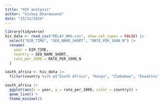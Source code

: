 ```yaml
---
title: "HIV analysis"
author: "Vishwa Dharmasena"
date: "15/12/2024"
---
```


```r
library(tidyverse)
hiv_data <- read_csv("RELAY_WHS.csv", show_col_types = FALSE) |> 
  select("DIM_TIME", "GEO_NAME_SHORT", "RATE_PER_1000_N") |> 
  rename(
    year = DIM_TIME,
    country = GEO_NAME_SHORT,
    rate_per_1000 = RATE_PER_1000_N
  ) 

south_africa <- hiv_data |> 
  filter(country %in% c("South Africa", "Kenya", "Zimbabwe", "Eswatini", "Botswana", "Lesotho"))
```

```r
south_africa |>
  ggplot(aes(x = year, y = rate_per_1000, color = country)) +
  geom_line() +
  theme_minimal()


```

```r

```
